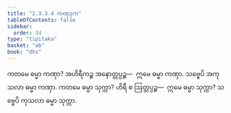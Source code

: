 ```yaml
---
title: "2.3.3.4 ကဏှဒုက"
tableOfContents: false
sidebar:
  order: 34
type: "tipitaka"
basket: "ab"
book: "dhs"
---
```



<DynamicBreadcrumb />

<Division number="1309" book="dhs">

<Paragraph number="2011" book="dhs">
ကတမေ ဓမ္မာ ကဏှာ? အဟိရီကဉ္စ အနောတ္တပ္ပဉ္စ—  ဣမေ ဓမ္မာ ကဏှာ. သဗ္ဗေပိ အကုသလာ ဓမ္မာ ကဏှာ.
</Paragraph>

</Division>
<Division number="1310" book="dhs">

<Paragraph number="2012" book="dhs">
ကတမေ ဓမ္မာ သုက္ကာ? ဟိရီ စ ဩတ္တပ္ပဉ္စ—  ဣမေ ဓမ္မာ သုက္ကာ? သဗ္ဗေပိ ကုသလာ ဓမ္မာ သုက္ကာ.
</Paragraph>
</Division>